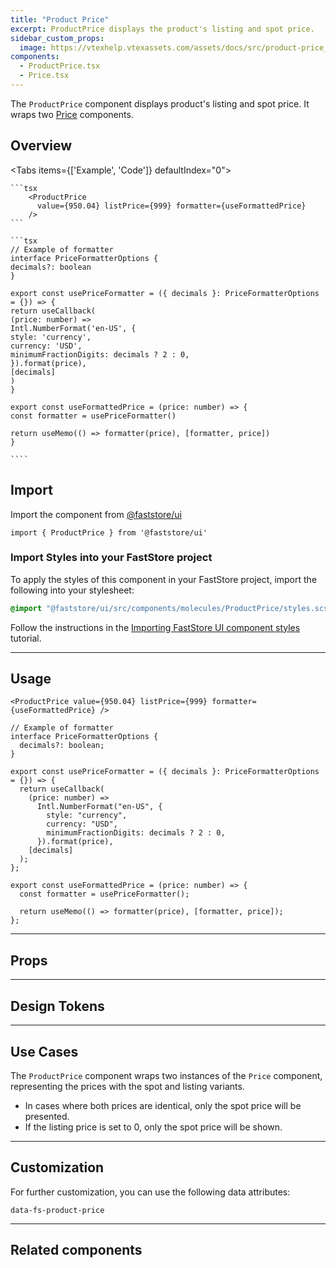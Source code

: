 ```yaml
---
title: "Product Price"
excerpt: ProductPrice displays the product's listing and spot price.
sidebar_custom_props:
  image: https://vtexhelp.vtexassets.com/assets/docs/src/product-price___90342b9516448a71008988620e629225.png
components:
  - ProductPrice.tsx
  - Price.tsx
---
```


The `ProductPrice` component displays product's listing and spot price.
It wraps two [Price](https://developers.vtex.com/docs/guides/faststore/atoms-price) components.

## Overview

<Tabs items={['Example', 'Code']} defaultIndex="0">
  <Tab>
    <OverviewSection>
      <ProductPrice
              value={950.04} listPrice={999} formatter={useFormattedPrice}
      />
    </OverviewSection>
  </Tab>
  <Tab>

    ```tsx
        <ProductPrice
          value={950.04} listPrice={999} formatter={useFormattedPrice}
        />
    ```

    ```tsx
    // Example of formatter
    interface PriceFormatterOptions {
    decimals?: boolean
    }

    export const usePriceFormatter = ({ decimals }: PriceFormatterOptions = {}) => {
    return useCallback(
    (price: number) =>
    Intl.NumberFormat('en-US', {
    style: 'currency',
    currency: 'USD',
    minimumFractionDigits: decimals ? 2 : 0,
    }).format(price),
    [decimals]
    )
    }

    export const useFormattedPrice = (price: number) => {
    const formatter = usePriceFormatter()

    return useMemo(() => formatter(price), [formatter, price])
    }

    ````

  </Tab>
</Tabs>

## Import

Import the component from [@faststore/ui](/../components)

```tsx
import { ProductPrice } from '@faststore/ui'
````

### Import Styles into your FastStore project

To apply the styles of this component in your FastStore project, import the following into your stylesheet:

```scss
@import "@faststore/ui/src/components/molecules/ProductPrice/styles.scss";
```

Follow the instructions in the [Importing FastStore UI component styles](https://developers.vtex.com/docs/guides/faststore/using-themes-importing-ui-components-styles) tutorial.

---

## Usage

<OverviewSection>
  <ProductPrice value={950.04} listPrice={999} formatter={useFormattedPrice} />
</OverviewSection>

```tsx copy
<ProductPrice value={950.04} listPrice={999} formatter={useFormattedPrice} />
```

```tsx copy
// Example of formatter
interface PriceFormatterOptions {
  decimals?: boolean;
}

export const usePriceFormatter = ({ decimals }: PriceFormatterOptions = {}) => {
  return useCallback(
    (price: number) =>
      Intl.NumberFormat("en-US", {
        style: "currency",
        currency: "USD",
        minimumFractionDigits: decimals ? 2 : 0,
      }).format(price),
    [decimals]
  );
};

export const useFormattedPrice = (price: number) => {
  const formatter = usePriceFormatter();

  return useMemo(() => formatter(price), [formatter, price]);
};
```

---

## Props

<ComponentPropsSection component="ProductPrice" />

---

## Design Tokens

<TokenTable>
  <TokenRow token="--fs-product-price-gap" value="var(--fs-spacing-1)" />
</TokenTable>

---

## Use Cases

The `ProductPrice` component wraps two instances of the `Price` component, representing the prices with the spot and listing variants.

- In cases where both prices are identical, only the spot price will be presented.
- If the listing price is set to 0, only the spot price will be shown.

---

## Customization

For further customization, you can use the following data attributes:

`data-fs-product-price`

---

## Related components

<SectionList>
  <SectionItem
    title="Price"
    description="
 Prices are used to display the price of a given product, discount and total values."
    actionPath="https://developers.vtex.com/docs/guides/faststore/atoms-price"
  >
    <Price value={62.5} variant="selling" />
  </SectionItem>
</SectionList>
